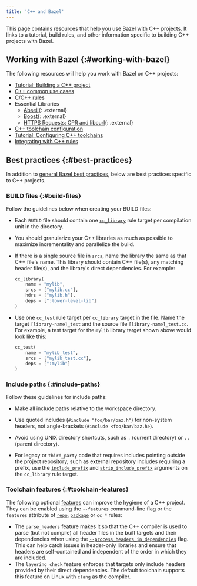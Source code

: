 ```yaml
---
title: 'C++ and Bazel'
---
```


This page contains resources that help you use Bazel with C++ projects. It links
to a tutorial, build rules, and other information specific to building C++
projects with Bazel.

## Working with Bazel {:#working-with-bazel}

The following resources will help you work with Bazel on C++ projects:

*  [Tutorial: Building a C++ project](/versions/7.4.0/start/cpp)
*  [C++ common use cases](/versions/7.4.0/tutorials/cpp-use-cases)
*  [C/C++ rules](/versions/7.4.0/reference/be/c-cpp)
*  Essential Libraries
   -  [Abseil](https://abseil.io/docs/cpp/quickstart){: .external}
   -  [Boost](https://github.com/nelhage/rules_boost){: .external}
   -  [HTTPS Requests: CPR and libcurl](https://github.com/hedronvision/bazel-make-cc-https-easy){: .external}
*  [C++ toolchain configuration](/versions/7.4.0/docs/cc-toolchain-config-reference)
*  [Tutorial: Configuring C++ toolchains](/versions/7.4.0/tutorials/ccp-toolchain-config)
*  [Integrating with C++ rules](/versions/7.4.0/configure/integrate-cpp)

## Best practices {:#best-practices}

In addition to [general Bazel best practices](/versions/7.4.0/configure/best-practices), below are
best practices specific to C++ projects.

### BUILD files {:#build-files}

Follow the guidelines below when creating your BUILD files:

*  Each `BUILD` file should contain one [`cc_library`](/versions/7.4.0/reference/be/c-cpp#cc_library)
   rule target per compilation unit in the directory.

*  You should granularize your C++ libraries as much as
   possible to maximize incrementality and parallelize the build.

*  If there is a single source file in `srcs`, name the library the same as
   that C++ file's name. This library should contain C++ file(s), any matching
   header file(s), and the library's direct dependencies. For example:

   ```python
   cc_library(
       name = "mylib",
       srcs = ["mylib.cc"],
       hdrs = ["mylib.h"],
       deps = [":lower-level-lib"]
   )
   ```

*  Use one `cc_test` rule target per `cc_library` target in the file. Name the
   target `[library-name]_test` and the source file `[library-name]_test.cc`.
   For example, a test target for the `mylib` library target shown above would
   look like this:

   ```python
   cc_test(
       name = "mylib_test",
       srcs = ["mylib_test.cc"],
       deps = [":mylib"]
   )
   ```

### Include paths {:#include-paths}

Follow these guidelines for include paths:

*  Make all include paths relative to the workspace directory.

*  Use quoted includes (`#include "foo/bar/baz.h"`) for non-system headers, not
   angle-brackets (`#include <foo/bar/baz.h>`).

*  Avoid using UNIX directory shortcuts, such as `.` (current directory) or `..`
   (parent directory).

*  For legacy or `third_party` code that requires includes pointing outside the
   project repository, such as external repository includes requiring a prefix,
   use the [`include_prefix`](/versions/7.4.0/reference/be/c-cpp#cc_library.include_prefix) and
   [`strip_include_prefix`](/versions/7.4.0/reference/be/c-cpp#cc_library.strip_include_prefix)
   arguments on the `cc_library` rule target.

### Toolchain features {:#toolchain-features}

The following optional [features](/versions/7.4.0/docs/cc-toolchain-config-reference#features)
can improve the hygiene of a C++ project. They can be enabled using the
`--features` command-line flag or the `features` attribute of
[`repo`](/versions/7.4.0/external/overview#repo.bazel),
[`package`](/versions/7.4.0/reference/be/functions#package) or `cc_*` rules:

* The `parse_headers` feature makes it so that the C++ compiler is used to parse
  (but not compile) all header files in the built targets and their dependencies
  when using the
  [`--process_headers_in_dependencies`](/versions/7.4.0/reference/command-line-reference#flag--process_headers_in_dependencies)
  flag. This can help catch issues in header-only libraries and ensure that
  headers are self-contained and independent of the order in which they are
  included.
* The `layering_check` feature enforces that targets only include headers
  provided by their direct dependencies. The default toolchain supports this
  feature on Linux with `clang` as the compiler.
